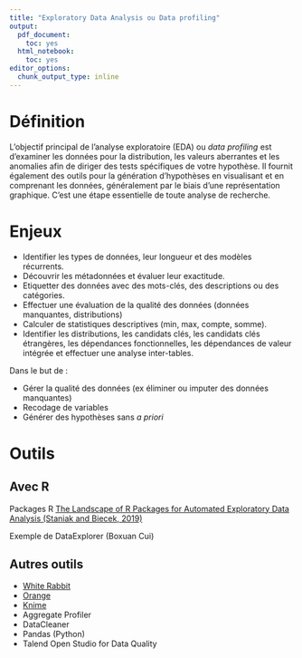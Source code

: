 ```yaml
---
title: "Exploratory Data Analysis ou Data profiling"
output:
  pdf_document:
    toc: yes
  html_notebook:
    toc: yes
editor_options:
  chunk_output_type: inline
---
```


# Définition

L'objectif principal de l'analyse exploratoire (EDA) ou *data profiling* est d'examiner les données pour la distribution, les valeurs aberrantes et les anomalies afin de diriger des tests spécifiques de votre hypothèse. Il fournit également des outils pour la génération d'hypothèses en visualisant et en comprenant les données, généralement par le biais d'une représentation graphique. C'est une étape essentielle de toute analyse de recherche.

# Enjeux

- Identifier les types de données, leur longueur et des modèles récurrents.
- Découvrir les métadonnées et évaluer leur exactitude.
- Etiquetter des données avec des mots-clés, des descriptions ou des catégories.
- Effectuer une évaluation de la qualité des données (données manquantes, distributions)
 - Calculer de statistiques descriptives (min, max, compte, somme).
- Identifier les distributions, les candidats clés, les candidats clés étrangères, les dépendances fonctionnelles, les dépendances de valeur intégrée et effectuer une analyse inter-tables.

Dans le but de : 

- Gérer la qualité des données (ex éliminer ou imputer des données manquantes)
- Recodage de variables
- Générer des hypothèses sans *a priori*

# Outils

## Avec R

Packages R
[The Landscape of R Packages for
Automated Exploratory Data Analysis (Staniak and Biecek, 2019)]( https://journal.r-project.org/archive/2019/RJ-2019-033/RJ-2019-033.pdf)

Exemple de DataExplorer (Boxuan Cui)


## Autres outils

- [White Rabbit](https://www.ohdsi.org/analytic-tools/whiterabbit-for-etl-design/)
- [Orange](https://orangedatamining.com/)
- [Knime](https://www.knime.com/)
- Aggregate Profiler
- DataCleaner
- Pandas (Python)
- Talend Open Studio for Data Quality

